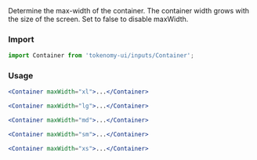 
<Title>Container Sizes</Title>
<Subtitle>Determine the max-width of the container. The container width grows with the size of the screen. Set to false to disable maxWidth.</Subtitle>

### Import

```jsx
import Container from 'tokenomy-ui/inputs/Container';
```

### Usage

<ContainerSizeXL />

```jsx
<Container maxWidth="xl">...</Container>
```

<ContainerSizeLG />

```jsx
<Container maxWidth="lg">...</Container>
```

<ContainerSizeMD />

```jsx
<Container maxWidth="md">...</Container>
```

<ContainerSizeSM />

```jsx
<Container maxWidth="sm">...</Container>
```

<ContainerSizeXS />

```jsx
<Container maxWidth="xs">...</Container>
```
